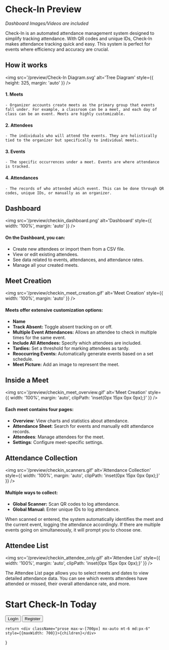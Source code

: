 
# Check-In Preview

*Dashboard Images/Videos are included*

Check-In is an automated attendance management system designed to simplify tracking attendance. With QR codes and unique IDs, Check-In makes attendance tracking quick and easy. This system is perfect for events where efficiency and accuracy are crucial.

## How it works

<img src='/preview/Check-In Diagram.svg' alt='Tree Diagram' style={{ height: 325, margin: 'auto' }} />

#### **1. Meets**
    - Organizer accounts create meets as the primary group that events fall under. For example, a classroom can be a meet, and each day of class can be an event. Meets are highly customizable.

#### **2. Attendees**
    - The individuals who will attend the events. They are holistically tied to the organizer but specifically to individual meets.

#### **3. Events**
    - The specific occurrences under a meet. Events are where attendance is tracked.

#### **4. Attendances**
    - The records of who attended which event. This can be done through QR codes, unique IDs, or manually as an organizer.

<a id='visuals'></a>
## Dashboard

<img src='/preview/checkin_dashboard.png' alt='Dashboard' style={{ width: '100%', margin: 'auto' }} />

#### **On the Dashboard, you can:**
- Create new attendees or import them from a CSV file.
- View or edit existing attendees.
- See data related to events, attendances, and attendance rates.
- Manage all your created meets.

## Meet Creation

<img src='/preview/checkin_meet_creation.gif' alt='Meet Creation' style={{ width: '100%', margin: 'auto' }} />

#### **Meets offer extensive customization options:**
- **Name**
- **Track Absent:** Toggle absent tracking on or off.
- **Multiple Event Attendances:** Allows an attendee to check in multiple times for the same event.
- **Include All Attendees:** Specify which attendees are included.
- **Tardies:** Set a threshold for marking attendees as tardy.
- **Reoccurring Events:** Automatically generate events based on a set schedule.
- **Meet Picture:** Add an image to represent the meet.

## Inside a Meet

<img src='/preview/checkin_meet_overview.gif' alt='Meet Creation' style={{ width: '100%', margin: 'auto', clipPath: 'inset(0px 15px 0px 0px);}' }} />

#### **Each meet contains four pages:**
- **Overview**: View charts and statistics about attendance.
- **Attendance Sheet**: Search for events and manually edit attendance records.
- **Attendees**: Manage attendees for the meet.
- **Settings**: Configure meet-specific settings.

## Attendance Collection

<img src='/preview/checkin_scanners.gif' alt='Attendance Collection' style={{ width: '100%', margin: 'auto', clipPath: 'inset(0px 15px 0px 0px);}' }} />

#### **Multiple ways to collect:**
- **Global Scanner:** Scan QR codes to log attendance.
- **Global Manual:** Enter unique IDs to log attendance.

When scanned or entered, the system automatically identifies the meet and the current event, logging the attendance accordingly. If there are multiple events going on simultaneously, it will prompt you to choose one.

## Attendee List

<img src='/preview/checkin_attendee_only.gif' alt='Attendee List' style={{ width: '100%', margin: 'auto', clipPath: 'inset(0px 15px 0px 0px);}' }} />

The Attendee List page allows you to select meets and dates to view detailed attendance data. You can see which events attendees have attended or missed, their overall attendance rate, and more.

# Start Check-In Today
<div className='flex justify-start items-start gap-3' style={{marginBottom: 150}}>
    <Link href='/login'><button className='btn btn-primary btn-outline'>LogIn</button></Link>
    <Link href='/register'><button className='btn btn-primary'>Register</button></Link>
</div>

    return <div className="prose max-w-[700px] mx-auto mt-6 md:px-6" style={{maxWidth: 700}}>{children}</div>
}